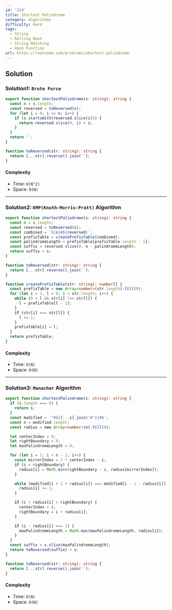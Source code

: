 ```yaml
---
id: '214'
title: Shortest Palindrome
category: Algorithms
difficulty: Hard
tags:
  - String
  - Rolling Hash
  - String Matching
  - Hash Function
url: https://leetcode.com/problems/shortest-palindrome
---
```


## Solution

### Solution1: `Brute Force`

```typescript filename="solution.ts" copy
export function shortestPalindrome(s: string): string {
  const n = s.length;
  const reversed = toReversed(s);
  for (let i = 0; i <= n; i++) {
    if (s.startsWith(reversed.slice(i))) {
      return reversed.slice(0, i) + s;
    }
  }
  return '';
}

function toReversed(str: string): string {
  return [...str].reverse().join('');
}
```

#### Complexity

- Time: `O(N^2)`
- Space: `O(N)`

---

### Solution2: `KMP(Knuth-Morris-Pratt)` Algorithm

```typescript filename="solution.ts" copy
export function shortestPalindrome(s: string): string {
  const n = s.length;
  const reversed = toReversed(s);
  const combined = `${s}#${reversed}`;
  const prefixTable = createPrefixTable(combined);
  const palindromeLength = prefixTable[prefixTable.length - 1];
  const suffix = reversed.slice(0, n - palindromeLength);
  return suffix + s;
}

function toReversed(str: string): string {
  return [...str].reverse().join('');
}

function createPrefixTable(str: string): number[] {
  const prefixTable = new Array<number>(str.length).fill(0);
  for (let i = 1, l = 0; i < str.length; i++) {
    while (0 < l && str[i] !== str[l]) {
      l = prefixTable[l - 1];
    }
    if (str[i] === str[l]) {
      l += 1;
    }
    prefixTable[i] = l;
  }
  return prefixTable;
}
```

#### Complexity

- Time: `O(N)`
- Space: `O(N)`

---

### Solution3: `Manacher` Algorithm

```typescript filename="solution.ts" copy
export function shortestPalindrome(s: string): string {
  if (s.length === 0) {
    return s;
  }
  const modified = `^#${[...s].join('#')}#$`;
  const n = modified.length;
  const radius = new Array<number>(n).fill(0);

  let centerIndex = 0;
  let rightBoundary = 0;
  let maxPalindromeLength = 0;

  for (let i = 1; i < n - 1; i++) {
    const mirrorIndex = 2 * centerIndex - i;
    if (i < rightBoundary) {
      radius[i] = Math.min(rightBoundary - i, radius[mirrorIndex]);
    }

    while (modified[i + 1 + radius[i]] === modified[i - 1 - radius[i]]) {
      radius[i] += 1;
    }

    if (i + radius[i] > rightBoundary) {
      centerIndex = i;
      rightBoundary = i + radius[i];
    }

    if (i - radius[i] === 1) {
      maxPalindromeLength = Math.max(maxPalindromeLength, radius[i]);
    }
  }
  const suffix = s.slice(maxPalindromeLength);
  return toReversed(suffix) + s;
}

function toReversed(str: string): string {
  return [...str].reverse().join('');
}
```

#### Complexity

- Time: `O(N)`
- Space: `O(N)`
